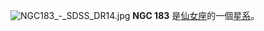{{NGCInfoBox|NGCID=NGC 183|發現者=讓·瑪璉·愛德華·史提芬|發現日期=1883年10月6日|其他編號=UGC 387, MCG 5-2-35,ZWG 500.57|曆元=J2000.0|赤經=38分29.3秒|赤緯=29°30'42"|星座=仙女座|星體=星系|星等=12.6|表面亮度=|藍等=13.6}}
[[File:NGC183_-_SDSS_DR14.jpg|thumb]]
'''NGC 183''' 是[[仙女座|仙女座]]的一個[[星系|星系]]。

{{NGCReference|183}}

{{Catalogs|NGC=183}}
